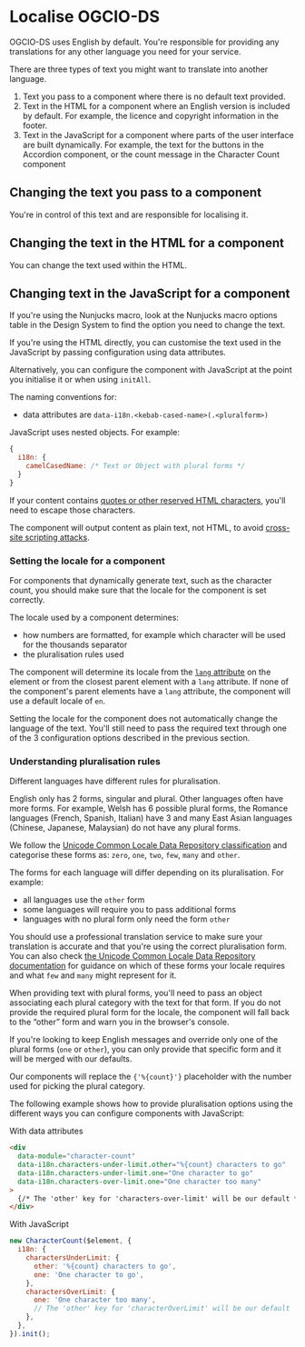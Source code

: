 
<Meta title="Docs/Localise OGCIO-DS" />

# Localise OGCIO-DS

OGCIO-DS uses English by default. You're responsible for providing any translations for any other language you need for your service.

There are three types of text you might want to translate into another language.

1. Text you pass to a component where there is no default text provided.
2. Text in the HTML for a component where an English version is included by default. For example, the licence and copyright information in the footer.
3. Text in the JavaScript for a component where parts of the user interface are built dynamically. For example, the text for the buttons in the Accordion component, or the count message in the Character Count component

## Changing the text you pass to a component

You're in control of this text and are responsible for localising it.

## Changing the text in the HTML for a component

You can change the text used within the HTML.

## Changing text in the JavaScript for a component

If you're using the Nunjucks macro, look at the Nunjucks macro options table in the Design System to find the option you need to change the text.

If you're using the HTML directly, you can customise the text used in the JavaScript by passing configuration using data attributes.

Alternatively, you can <Link href='?path=/docs/docs-configure-components-with-javascript--docs'>configure the component with JavaScript</Link> at the point you initialise it or when using `initAll`.

The naming conventions for:

- data attributes are `data-i18n.<kebab-cased-name>(.<pluralform>)`

JavaScript uses nested objects. For example:

```javascript
{
  i18n: {
    camelCasedName: /* Text or Object with plural forms */
  }
}
```

If your content contains [quotes or other reserved HTML characters](https://developer.mozilla.org/en-US/docs/Glossary/Entity#reserved_characters), you'll need to escape those characters.

The component will output content as plain text, not HTML, to avoid [cross-site scripting attacks](https://owasp.org/www-community/attacks/xss/).

### Setting the locale for a component

For components that dynamically generate text, such as the character count, you should make sure that the locale for the component is set correctly.

The locale used by a component determines:

- how numbers are formatted, for example which character will be used for the thousands separator
- the pluralisation rules used

The component will determine its locale from the [`lang` attribute](https://developer.mozilla.org/en-US/docs/Web/HTML/Global_attributes/lang) on the element or from the closest parent element with a `lang` attribute. If none of the component's parent elements have a `lang` attribute, the component will use a default locale of `en`.

Setting the locale for the component does not automatically change the language of the text. You'll still need to pass the required text through one of the 3 configuration options described in the previous section.

<h3 id="pluralisation-rules">Understanding pluralisation rules</h3>

Different languages have different rules for pluralisation.

English only has 2 forms, singular and plural. Other languages often have more forms. For example, Welsh has 6 possible plural forms, the Romance languages (French, Spanish, Italian) have 3 and many East Asian languages (Chinese, Japanese, Malaysian) do not have any plural forms.

We follow the [Unicode Common Locale Data Repository classification](https://cldr.unicode.org/index/cldr-spec/plural-rules) and categorise these forms as: `zero`, `one`, `two`, `few`, `many` and `other`.

The forms for each language will differ depending on its pluralisation. For example:

- all languages use the `other` form
- some languages will require you to pass additional forms
- languages with no plural form only need the form `other`

You should use a professional translation service to make sure your translation is accurate and that you're using the correct pluralisation form. You can also check [the Unicode Common Locale Data Repository documentation](https://unicode-org.github.io/cldr-staging/charts/latest/supplemental/language_plural_rules.html) for guidance on which of these forms your locale requires and what `few` and `many` might represent for it.

When providing text with plural forms, you'll need to pass an object associating each plural category with the text for that form. If you do not provide the required plural form for the locale, the component will fall back to the “other” form and warn you in the browser's console.

If you're looking to keep English messages and override only one of the plural forms (`one` or `other`), you can only provide that specific form and it will be merged with our defaults.

Our components will replace the `{'%{count}'}` placeholder with the number used for picking the plural category.

The following example shows how to provide pluralisation options using the different ways you can <Link href='?path=/docs/docs-configure-components-with-javascript--docs'>configure components with JavaScript</Link>:

With data attributes

```html
<div
  data-module="character-count"
  data-i18n.characters-under-limit.other="%{count} characters to go"
  data-i18n.characters-under-limit.one="One character to go"
  data-i18n.characters-over-limit.one="One character too many"
>
  {/* The 'other' key for 'characters-over-limit' will be our default */}
</div>
```

With JavaScript

```javascript
new CharacterCount($element, {
  i18n: {
    charactersUnderLimit: {
      other: '%{count} characters to go',
      one: 'One character to go',
    },
    charactersOverLimit: {
      one: 'One character too many',
      // The 'other' key for 'characterOverLimit' will be our default
    },
  },
}).init();
```
